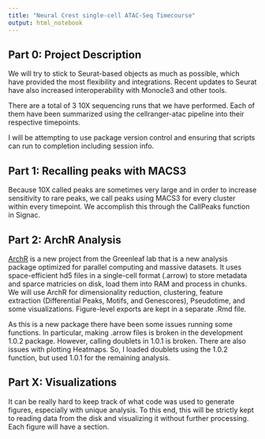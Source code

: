 ```yaml
---
title: "Neural Crest single-cell ATAC-Seq Timecourse"
output: html_notebook
---
```


## Part 0: Project Description

We will try to stick to Seurat-based objects as much as possible, which have provided the most flexibility and integrations. Recent updates to Seurat have also increased interoperability with Monocle3 and other tools. 

There are a total of 3 10X sequencing runs that we have performed.
Each of them have been summarized using the cellranger-atac pipeline into their respective timepoints.

I will be attempting to use package version control and ensuring that scripts can run to completion including session info.

## Part 1: Recalling peaks with MACS3

Because 10X called peaks are sometimes very large and in order to increase sensitivity to rare peaks, we call peaks using MACS3 for every cluster within every timepoint. We accomplish this through the CallPeaks function in Signac.

## Part 2: ArchR Analysis

[ArchR](https://www.archrproject.com/bookdown/getting-started-with-archr.html) is a new project from the Greenleaf lab that is a new analysis package optimized for parallel computing and massive datasets. It uses space-efficient hd5 files in a single-cell format (.arrow) to store metadata and sparce matricies on disk, load them into RAM and process in chunks. We will use ArchR for dimensionality reduction, clustering, feature extraction (Differential Peaks, Motifs, and Genescores), Pseudotime, and some visualizations. Figure-level exports are kept in a separate .Rmd file.

As this is a new package there have been some issues running some functions. In particular, making .arrow files is broken in the development 1.0.2 package. However, calling doublets in 1.0.1 is broken. There are also issues with plotting Heatmaps. So, I loaded doublets using the 1.0.2 function, but used 1.0.1 for the remaining analysis.



## Part X: Visualizations

It can be really hard to keep track of what code was used to generate figures, especially with unique analysis. To this end, this will be strictly kept to reading data from the disk and visualizing it without further processing. Each figure will have a section.